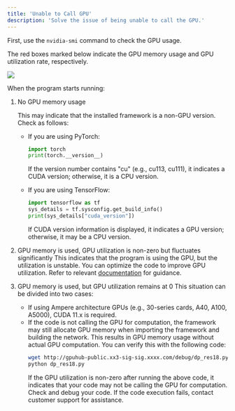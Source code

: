 ```yaml
---
title: 'Unable to Call GPU'
description: 'Solve the issue of being unable to call the GPU.'
---
```


First, use the `nvidia-smi` command to check the GPU usage.

<Note>
The red boxes marked below indicate the GPU memory usage and GPU utilization rate, respectively.
</Note>

![](/images/faq-unable-gpu.png)

When the program starts running:

1. No GPU memory usage

    This may indicate that the installed framework is a non-GPU version. Check as follows:
    - If you are using PyTorch:

        ```python python
        import torch
        print(torch.__version__)    
        ```
        If the version number contains "cu" (e.g., cu113, cu111), it indicates a CUDA version; otherwise, it is a CPU version.
    - If you are using TensorFlow:
        ```python python
        import tensorflow as tf
        sys_details = tf.sysconfig.get_build_info()
        print(sys_details["cuda_version"])
        ```
        If CUDA version information is displayed, it indicates a GPU version; otherwise, it may be a CPU version.

2. GPU memory is used, GPU utilization is non-zero but fluctuates significantly
    This indicates that the program is using the GPU, but the utilization is unstable. You can optimize the code to improve GPU utilization. Refer to relevant [documentation](/best-practices/performance.mdx) for guidance.
3. GPU memory is used, but GPU utilization remains at 0
    This situation can be divided into two cases:
    - If using Ampere architecture GPUs (e.g., 30-series cards, A40, A100, A5000), CUDA 11.x is required.
    - If the code is not calling the GPU for computation, the framework may still allocate GPU memory when importing the framework and building the network. This results in GPU memory usage without actual GPU computation. You can verify this with the following code:
        ```bash bash
        wget http://gpuhub-public.xx3-sig-sig.xxxx.com/debug/dp_res18.py
        python dp_res18.py
        ```
        If the GPU utilization is non-zero after running the above code, it indicates that your code may not be calling the GPU for computation. Check and debug your code. If the code execution fails, contact customer support for assistance.